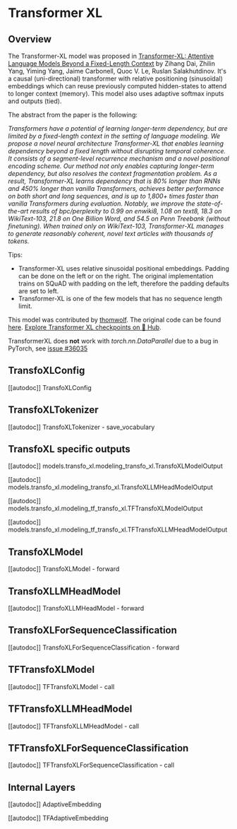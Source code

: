 <!--Copyright 2023 The HuggingFace Team. All rights reserved.

Licensed under the Apache License, Version 2.0 (the "License"); you may not use this file except in compliance with
the License. You may obtain a copy of the License at

http://www.apache.org/licenses/LICENSE-2.0

Unless required by applicable law or agreed to in writing, software distributed under the License is distributed on
an "AS IS" BASIS, WITHOUT WARRANTIES OR CONDITIONS OF ANY KIND, either express or implied. See the License for the
specific language governing permissions and limitations under the License.
-->

# Transformer XL

## Overview

The Transformer-XL model was proposed in [Transformer-XL: Attentive Language Models Beyond a Fixed-Length Context](https://arxiv.org/abs/1901.02860) by Zihang Dai, Zhilin Yang, Yiming Yang, Jaime Carbonell, Quoc V. Le, Ruslan
Salakhutdinov. It's a causal (uni-directional) transformer with relative positioning (sinusoïdal) embeddings which can
reuse previously computed hidden-states to attend to longer context (memory). This model also uses adaptive softmax
inputs and outputs (tied).

The abstract from the paper is the following:

*Transformers have a potential of learning longer-term dependency, but are limited by a fixed-length context in the
setting of language modeling. We propose a novel neural architecture Transformer-XL that enables learning dependency
beyond a fixed length without disrupting temporal coherence. It consists of a segment-level recurrence mechanism and a
novel positional encoding scheme. Our method not only enables capturing longer-term dependency, but also resolves the
context fragmentation problem. As a result, Transformer-XL learns dependency that is 80% longer than RNNs and 450%
longer than vanilla Transformers, achieves better performance on both short and long sequences, and is up to 1,800+
times faster than vanilla Transformers during evaluation. Notably, we improve the state-of-the-art results of
bpc/perplexity to 0.99 on enwiki8, 1.08 on text8, 18.3 on WikiText-103, 21.8 on One Billion Word, and 54.5 on Penn
Treebank (without finetuning). When trained only on WikiText-103, Transformer-XL manages to generate reasonably
coherent, novel text articles with thousands of tokens.*

Tips:

- Transformer-XL uses relative sinusoidal positional embeddings. Padding can be done on the left or on the right. The
  original implementation trains on SQuAD with padding on the left, therefore the padding defaults are set to left.
- Transformer-XL is one of the few models that has no sequence length limit.

This model was contributed by [thomwolf](https://huggingface.co/thomwolf). The original code can be found [here](https://github.com/kimiyoung/transformer-xl).
[Explore Transformer XL checkpoints on 🤗 Hub](https://huggingface.co/models?sort=downloads&search=transfo_xl).

<Tip warning={true}>

TransformerXL does **not** work with *torch.nn.DataParallel* due to a bug in PyTorch, see [issue #36035](https://github.com/pytorch/pytorch/issues/36035)

</Tip>


## TransfoXLConfig

[[autodoc]] TransfoXLConfig

## TransfoXLTokenizer

[[autodoc]] TransfoXLTokenizer
    - save_vocabulary

## TransfoXL specific outputs

[[autodoc]] models.transfo_xl.modeling_transfo_xl.TransfoXLModelOutput

[[autodoc]] models.transfo_xl.modeling_transfo_xl.TransfoXLLMHeadModelOutput

[[autodoc]] models.transfo_xl.modeling_tf_transfo_xl.TFTransfoXLModelOutput

[[autodoc]] models.transfo_xl.modeling_tf_transfo_xl.TFTransfoXLLMHeadModelOutput

## TransfoXLModel

[[autodoc]] TransfoXLModel
    - forward

## TransfoXLLMHeadModel

[[autodoc]] TransfoXLLMHeadModel
    - forward

## TransfoXLForSequenceClassification

[[autodoc]] TransfoXLForSequenceClassification
    - forward

## TFTransfoXLModel

[[autodoc]] TFTransfoXLModel
    - call

## TFTransfoXLLMHeadModel

[[autodoc]] TFTransfoXLLMHeadModel
    - call

## TFTransfoXLForSequenceClassification

[[autodoc]] TFTransfoXLForSequenceClassification
    - call

## Internal Layers

[[autodoc]] AdaptiveEmbedding

[[autodoc]] TFAdaptiveEmbedding
